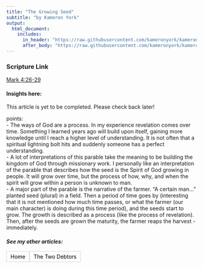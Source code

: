 ```yaml
---
title: "The Growing Seed"
subtitle: "by Kameron York"
output:
  html_document:
    includes:
      in_header: "https://raw.githubusercontent.com/kameronyork/kameronyork.github.io/main/parables/header.html"
      after_body: "https://raw.githubusercontent.com/kameronyork/kameronyork.github.io/main/parables/footer.html"
---
```

### Scripture Link
<a href="https://www.churchofjesuschrist.org/study/scriptures/nt/mark/4?lang=eng?&id=23-25#p26">Mark 4:26-29</a>

#### Insights here:

This article is yet to be completed. Please check back later!


points: <br>
- The ways of God are a process.  In my experience revelation comes over time.  Something I learned years ago will build upon itself, gaining more knowledge until I reach a higher level of understanding.  It is not often that a spiritual lightning bolt hits and suddenly someone has a perfect understanding.<br>
- A lot of interpretations of this parable take the meaning to be building the kingdom of God through missionary work.  I personally like an interpretation of the parable that describes how the seed is the Spirit of God growing in people.  It will grow over time, but the process of how, why, and when the spirit will grow within a person is unknown to man.<br>
- A major part of the parable is the narrative of the farmer.  "A certain man..." planted seed (plural) in a field.  Then a period of time goes by (interesting that it is not mentioned how much time passes, or what the farmer (our main character) is doing during this time period), and the seeds start to grow.  The growth is described as a process (like the process of revelation).  Then, after the seeds are grown the maturity, the farmer reaps the harvest - immediately.

##### See my other articles:


<link rel="stylesheet" href="https://kameronyork.github.io/scripting/themify-icons/themify-icons.css"><div class="container"><div class="row"><div class="col-12 text-md-left"><nav class="pagination mt-3"><a class="nav nav-prev" href="https://www.kameronyork.com/parables" style="background-color: transparent; color: black; padding: 5px 10px; border: 1px solid lightgray; cursor: pointer; white-space: nowrap;" onmouseover="this.style.backgroundColor='lightgray';" onmouseout="this.style.backgroundColor='transparent';" onmousedown="this.style.backgroundColor='gray';" onmouseup="this.style.backgroundColor='lightgray';"><i class="ti-arrow-left mr-2"></i><span style="display: none;" class="d-md-inline-block">Home</span><span style="display: inline-block;" class="d-md-none">Home</span></a><a class="nav nav-next ml-3" href="https://www.kameronyork.com/parables/two-debtors.html" style="background-color: transparent; color: black; padding: 5px 10px; border: 1px solid lightgray; cursor: pointer; white-space: nowrap;" onmouseover="this.style.backgroundColor='lightgray';" onmouseout="this.style.backgroundColor='transparent';" onmousedown="this.style.backgroundColor='gray';" onmouseup="this.style.backgroundColor='lightgray';"><span style="display: none;" class="d-md-inline-block">The Two Debtors</span><span style="display: inline-block;" class="d-md-none">The Two Debtors</span><i class="ti-arrow-right ml-2"></i></a></nav></div></div></div>


<!-- Align far sides

<link rel="stylesheet" href="https://kameronyork.github.io/scripting/themify-icons/themify-icons.css"><div class="container"><div class="row justify-content-between"><div class="col-md-5 text-md-left"><nav class="pagination mt-3"><a class="nav nav-prev" href="https://www.kameronyork.com/parables" style="background-color: transparent; color: black; padding: 5px 10px; border: 1px solid lightgray; cursor: pointer; white-space: nowrap;" onmouseover="this.style.backgroundColor='lightgray';" onmouseout="this.style.backgroundColor='transparent';" onmousedown="this.style.backgroundColor='gray';" onmouseup="this.style.backgroundColor='lightgray';"><i class="ti-arrow-left mr-2"></i><span style="display: none;" class="d-md-inline-block">Home</span><span style="display: inline-block;" class="d-md-none">Home</span></a></nav></div><div class="col-md-7 ml-auto text-md-right"><nav class="pagination mt-3"><a class="nav nav-next" href="https://www.kameronyork.com/parables/two-debtors.html" style="background-color: transparent; color: black; padding: 5px 10px; border: 1px solid lightgray; cursor: pointer; white-space: nowrap;" onmouseover="this.style.backgroundColor='lightgray';" onmouseout="this.style.backgroundColor='transparent';" onmousedown="this.style.backgroundColor='gray';" onmouseup="this.style.backgroundColor='lightgray';"><span style="display: none;" class="d-md-inline-block">The Two Debtors</span><span style="display: inline-block;" class="d-md-none">The Two Debtors</span><i class="ti-arrow-right ml-2"></i></a></nav></div></div></div> -->
